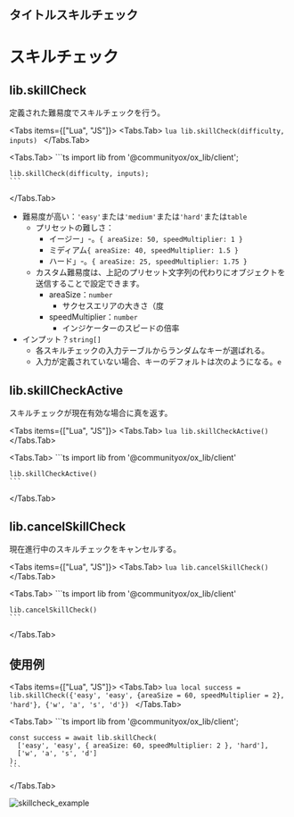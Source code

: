 ## タイトルスキルチェック


# スキルチェック

## lib.skillCheck

定義された難易度でスキルチェックを行う。

<Tabs items={["Lua", "JS"]}>
  <Tabs.Tab>
    ```lua
    lib.skillCheck(difficulty, inputs)
    ```
  </Tabs.Tab>

  <Tabs.Tab>
    ```ts
    import lib from '@communityox/ox_lib/client';

    lib.skillCheck(difficulty, inputs);
    ```

  </Tabs.Tab>
</Tabs>

- 難易度が高い：`'easy'`または`'medium'`または`'hard'`または`table`
  - プリセットの難しさ：
    - イージー」-。`{ areaSize: 50, speedMultiplier: 1 }`
    - ミディアム`{ areaSize: 40, speedMultiplier: 1.5 }`
    - ハード」-。`{ areaSize: 25, speedMultiplier: 1.75 }`
  - カスタム難易度は、上記のプリセット文字列の代わりにオブジェクトを送信することで設定できます。
    - areaSize：`number`
      - サクセスエリアの大きさ（度
    - speedMultiplier：`number`
      - インジケーターのスピードの倍率
- インプット？`string[]`
  - 各スキルチェックの入力テーブルからランダムなキーが選ばれる。
  - 入力が定義されていない場合、キーのデフォルトは次のようになる。`e`

## lib.skillCheckActive

スキルチェックが現在有効な場合に真を返す。

<Tabs items={["Lua", "JS"]}>
  <Tabs.Tab>
    ```lua
    lib.skillCheckActive()
    ```
  </Tabs.Tab>

  <Tabs.Tab>
    ```ts
    import lib from '@communityox/ox_lib/client'

    lib.skillCheckActive()
    ```

  </Tabs.Tab>
</Tabs>

## lib.cancelSkillCheck

現在進行中のスキルチェックをキャンセルする。

<Tabs items={["Lua", "JS"]}>
  <Tabs.Tab>
    ```lua
    lib.cancelSkillCheck()
    ```
  </Tabs.Tab>

  <Tabs.Tab>
    ```ts
    import lib from '@communityox/ox_lib/client'

    lib.cancelSkillCheck()
    ```

  </Tabs.Tab>
</Tabs>

## 使用例

<Tabs items={["Lua", "JS"]}>
  <Tabs.Tab>
    ```lua
    local success = lib.skillCheck({'easy', 'easy', {areaSize = 60, speedMultiplier = 2}, 'hard'}, {'w', 'a', 's', 'd'})
    ```
  </Tabs.Tab>

  <Tabs.Tab>
    ```ts
    import lib from '@communityox/ox_lib/client';

    const success = await lib.skillCheck(
      ['easy', 'easy', { areaSize: 60, speedMultiplier: 2 }, 'hard'],
      ['w', 'a', 's', 'd']
    );
    ```

  </Tabs.Tab>
</Tabs>

![skillcheck_example](https://i.imgur.com/rgfkn0S.png)
